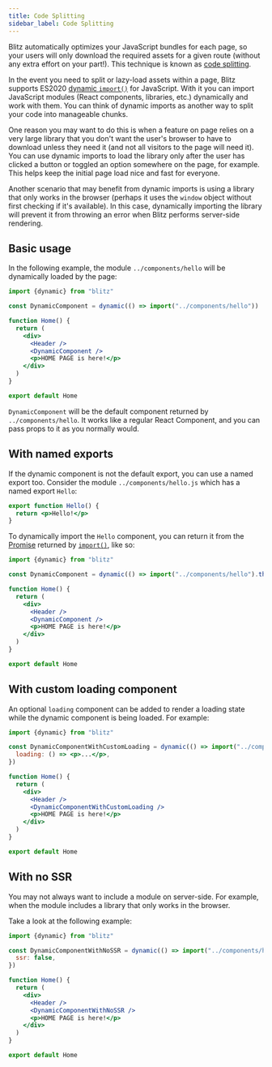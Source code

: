 ```yaml
---
title: Code Splitting
sidebar_label: Code Splitting
---
```


Blitz automatically optimizes your JavaScript bundles for each page, so your users will only download the required assets for a given route (without any extra effort on your part!). This technique is known as [code splitting](https://reactjs.org/docs/code-splitting.html).

In the event you need to split or lazy-load assets within a page, Blitz supports ES2020 [dynamic `import()`](https://github.com/tc39/proposal-dynamic-import) for JavaScript. With it you can import JavaScript modules (React components, libraries, etc.) dynamically and work with them. You can think of dynamic imports as another way to split your code into manageable chunks.

One reason you may want to do this is when a feature on page relies on a very large library that you don't want the user's browser to have to download unless they need it (and not all visitors to the page will need it). You can use dynamic imports to load the library only after the user has clicked a button or toggled an option somewhere on the page, for example. This helps keep the initial page load nice and fast for everyone.

Another scenario that may benefit from dynamic imports is using a library that only works in the browser (perhaps it uses the `window` object without first checking if it's available). In this case, dynamically importing the library will prevent it from throwing an error when Blitz performs server-side rendering.

## Basic usage

In the following example, the module `../components/hello` will be dynamically loaded by the page:

```jsx
import {dynamic} from "blitz"

const DynamicComponent = dynamic(() => import("../components/hello"))

function Home() {
  return (
    <div>
      <Header />
      <DynamicComponent />
      <p>HOME PAGE is here!</p>
    </div>
  )
}

export default Home
```

`DynamicComponent` will be the default component returned by `../components/hello`. It works like a regular React Component, and you can pass props to it as you normally would.

## With named exports

If the dynamic component is not the default export, you can use a named export too. Consider the module `../components/hello.js` which has a named export `Hello`:

```jsx
export function Hello() {
  return <p>Hello!</p>
}
```

To dynamically import the `Hello` component, you can return it from the [Promise](https://developer.mozilla.org/en-US/docs/Web/JavaScript/Reference/Global_Objects/Promise) returned by [`import()`](https://github.com/tc39/proposal-dynamic-import#example), like so:

```jsx
import {dynamic} from "blitz"

const DynamicComponent = dynamic(() => import("../components/hello").then((mod) => mod.Hello))

function Home() {
  return (
    <div>
      <Header />
      <DynamicComponent />
      <p>HOME PAGE is here!</p>
    </div>
  )
}

export default Home
```

## With custom loading component

An optional `loading` component can be added to render a loading state while the dynamic component is being loaded. For example:

```jsx
import {dynamic} from "blitz"

const DynamicComponentWithCustomLoading = dynamic(() => import("../components/hello"), {
  loading: () => <p>...</p>,
})

function Home() {
  return (
    <div>
      <Header />
      <DynamicComponentWithCustomLoading />
      <p>HOME PAGE is here!</p>
    </div>
  )
}

export default Home
```

## With no SSR

You may not always want to include a module on server-side. For example, when the module includes a library that only works in the browser.

Take a look at the following example:

```jsx
import {dynamic} from "blitz"

const DynamicComponentWithNoSSR = dynamic(() => import("../components/hello3"), {
  ssr: false,
})

function Home() {
  return (
    <div>
      <Header />
      <DynamicComponentWithNoSSR />
      <p>HOME PAGE is here!</p>
    </div>
  )
}

export default Home
```
